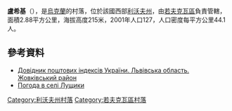 {{coord|50|10|51|N|23|52|48|E|scale:100000|display=title}}

'''盧希基'''（{{lang-uk|Лущики}}），是[[烏克蘭|烏克蘭]]的村落，位於該國西部[[利沃夫州|利沃夫州]]，由[[若夫克瓦區|若夫克瓦區]]負責管轄，面積2.88平方公里，海拔高度215米，2001年人口127，人口密度每平方公里44.1人。

==參考資料==
*[http://www.uaidx.com/13/280/index Довідник поштових індексів України. Львівська область. Жовківський район] {{Wayback|url=http://www.uaidx.com/13/280/index |date=20161003171007 }}
* [http://weather.in.ua/ua/l'vovskaja/14104 Погода в селі Лущики] {{Wayback|url=http://weather.in.ua/ua/l%27vovskaja/14104 |date=20111221160138 }}

{{DEFAULTSORT:Лущики}}
[[Category:利沃夫州村落|Category:利沃夫州村落]]
[[Category:若夫克瓦區村落|Category:若夫克瓦區村落]]


{{Lviv-geo-stub}}